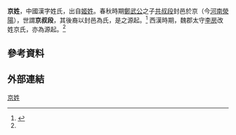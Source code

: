 {{姓氏|姓氏=京|郡望=譙郡|拼音=Jīng|注音=ㄐㄧㄥ}}
'''京姓'''，中國漢字姓氏，出自[[姬姓|姬姓]]。春秋時期[[鄭武公|鄭武公]]之子[[共叔段|共叔段]]封邑於京（今[[河南|河南]][[滎陽|滎陽]]），世謂'''京叔段'''，其後裔以封邑為氏，是之源起。<ref name=jing>{{cite web|title=京姓的起源、来源、由来|url=http://xh.5156edu.com/xing/x99i77n878.html|website=在线新华字典词典|accessdate=2021-03-20|archive-date=2020-01-15|archive-url=https://web.archive.org/web/20200115203957/http://xh.5156edu.com/xing/x99i77n878.html}}</ref> 西漢時期，魏郡太守[[京房_(魏郡太守)|李房]]改姓京氏，亦為源起。<ref name=jing />

== 參考資料 ==
{{reflist}}

== 外部連結 ==
{{Wikisource further reading}}

{{姓氏小作品}}

[[Category:京姓|]]